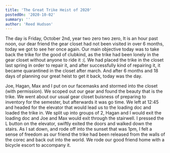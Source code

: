 ```yaml
---
title: 'The Great Trike Heist of 2020'
postedOn: '2020-10-02'
summary: ''
author: 'Reed Hudson'
---
```


The day is Friday, October 2nd, year two zero two zero, It is an hour past noon, our dear friend the gear closet had not been visited in over 6 months, today we got to see her once again. Our main objective today was to take back the trike for the good of clubkind, as the trike had been lonely in the gear closet without anyone to ride it :(. We had placed the trike in the closet last spring in order to repair it, and after successfully kind of repairing it, it became quarantined in the closet after march. And after 6 months and 18 days of planning our great heist to get it back, today was the day.

Joe, Hagan, Max and I put on our facemasks and stormed into the closet (with permission). We scoped out our gear and found the beauty that is the trike. We went about our usual gear closet buisness of preparing to inventory for the semester, but afterwards it was go time. We left at 12:45 and headed for the elevator that would lead us to the loading doc and loaded the trike in. We split up into groups of 2, Hagan and I would exit the loading doc and Joe and Max would exit through the stairwell. I pressed the L button on the elevator, swiftly exited the doors and walked down the stairs. As I sat down, and rode off into the sunset that was 1pm, I felt a sense of freedom as our friend the trike had been released from the walls of the corec and back out into the world. We rode our good friend home with a bicycle escort to accompany it.